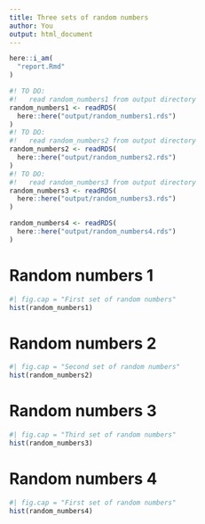 ```yaml
---
title: Three sets of random numbers
author: You
output: html_document
---
```


```r
here::i_am(
  "report.Rmd"
)
```

```r
#! TO DO: 
#!   read random_numbers1 from output directory
random_numbers1 <- readRDS(
  here::here("output/random_numbers1.rds")
)
#! TO DO: 
#!   read random_numbers2 from output directory
random_numbers2 <- readRDS(
  here::here("output/random_numbers2.rds")
)
#! TO DO: 
#!   read random_numbers3 from output directory
random_numbers3 <- readRDS(
  here::here("output/random_numbers3.rds")
)

random_numbers4 <- readRDS(
  here::here("output/random_numbers4.rds")
)

```

# Random numbers 1

```r
#| fig.cap = "First set of random numbers"
hist(random_numbers1)
```

# Random numbers 2

```r
#| fig.cap = "Second set of random numbers"
hist(random_numbers2)
```

# Random numbers 3

```r
#| fig.cap = "Third set of random numbers"
hist(random_numbers3)
```


# Random numbers 4

```r
#| fig.cap = "First set of random numbers"
hist(random_numbers4)
```